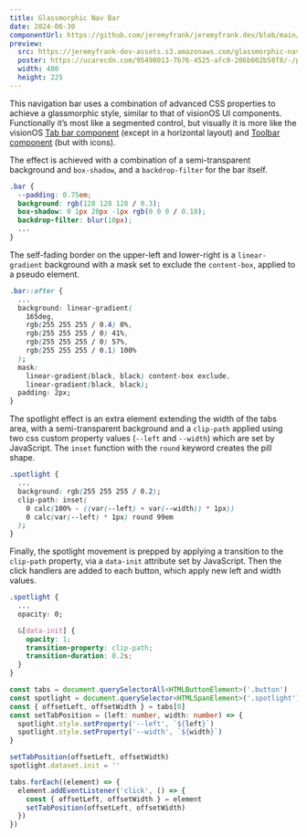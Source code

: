 ```yaml
---
title: Glassmorphic Nav Bar
date: 2024-06-30
componentUrl: https://github.com/jeremyfrank/jeremyfrank.dev/blob/main/src/content/craft/glassmorphic-nav-bar/_components/NavBar.astro
preview:
  src: https://jeremyfrank-dev-assets.s3.amazonaws.com/glassmorphic-nav-bar.mp4
  poster: https://ucarecdn.com/95498013-7b76-4525-afc0-206b602b58f8/-/preview/800x450/-/quality/smart_retina/-/format/auto/
  width: 400
  height: 225
---
```



<ComponentPreview forceDark={true}>
  <Background />
  <NavBar />
</ComponentPreview>

This navigation bar uses a combination of advanced CSS properties to achieve a glassmorphic style, similar to that of visionOS UI components. Functionally it’s most like a segmented control, but visually it is more like the visionOS [Tab bar component](https://developer.apple.com/design/human-interface-guidelines/tab-bars#visionOS) (except in a horizontal layout) and [Toolbar component](https://developer.apple.com/design/human-interface-guidelines/toolbars#visionOS) (but with icons).

The effect is achieved with a combination of a semi-transparent background and `box-shadow`, and a `backdrop-filter` for the bar itself.

```css
.bar {
  --padding: 0.75em;
  background: rgb(128 128 128 / 0.3);
  box-shadow: 0 1px 20px -1px rgb(0 0 0 / 0.18);
  backdrop-filter: blur(10px);
  ...
}
```

The self-fading border on the upper-left and lower-right is a `linear-gradient` background with a mask set to exclude the `content-box`, applied to a pseudo element.

```css
.bar::after {
  ...
  background: linear-gradient(
    165deg,
    rgb(255 255 255 / 0.4) 0%,
    rgb(255 255 255 / 0) 41%,
    rgb(255 255 255 / 0) 57%,
    rgb(255 255 255 / 0.1) 100%
  );
  mask:
    linear-gradient(black, black) content-box exclude,
    linear-gradient(black, black);
  padding: 2px;
}
```

The spotlight effect is an extra element extending the width of the tabs area, with a semi-transparent background and a `clip-path` applied using two css custom property values (`--left` and `--width`) which are set by JavaScript. The `inset` function with the `round` keyword creates the pill shape.

```css
.spotlight {
  ...
  background: rgb(255 255 255 / 0.2);
  clip-path: inset(
    0 calc(100% - ((var(--left) + var(--width)) * 1px))
    0 calc(var(--left) * 1px) round 99em
  );
}
```

Finally, the spotlight movement is prepped by applying a transition to the `clip-path` property, via a `data-init` attribute set by JavaScript. Then the click handlers are added to each button, which apply new left and width values.

```css
.spotlight {
  ...
  opacity: 0;

  &[data-init] {
    opacity: 1;
    transition-property: clip-path;
    transition-duration: 0.2s;
  }
}
```

```ts
const tabs = document.querySelectorAll<HTMLButtonElement>('.button')
const spotlight = document.querySelector<HTMLSpanElement>('.spotlight')!
const { offsetLeft, offsetWidth } = tabs[0]
const setTabPosition = (left: number, width: number) => {
  spotlight.style.setProperty('--left', `${left}`)
  spotlight.style.setProperty('--width', `${width}`)
}

setTabPosition(offsetLeft, offsetWidth)
spotlight.dataset.init = ''

tabs.forEach((element) => {
  element.addEventListener('click', () => {
    const { offsetLeft, offsetWidth } = element
    setTabPosition(offsetLeft, offsetWidth)
  })
})
```
